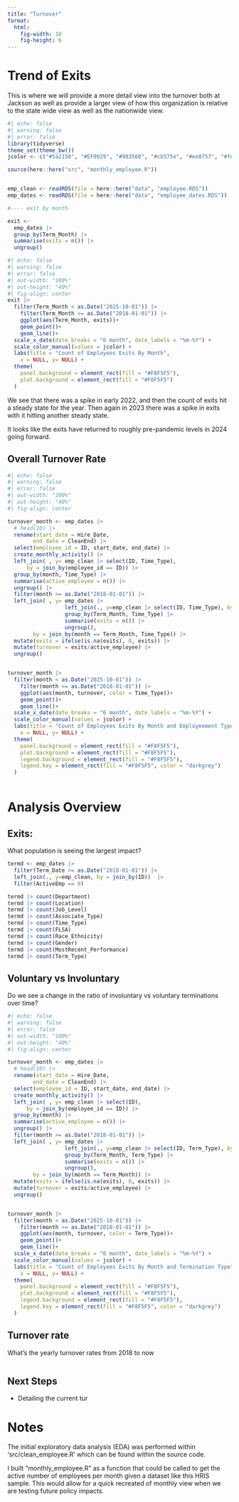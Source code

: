 ```yaml
---
title: "Turnover"
format:
  html:
    fig-width: 10
    fig-height: 6
---
```



# Trend of Exits 

This is where we will provide a more detail view into the turnover both at Jackson as well as provide a larger view of how this organization is relative to the state wide view as well as the nationwide view.

```r
#| echo: false
#| warning: false
#| error: false
library(tidyverse)
theme_set(theme_bw())
jcolor <- c("#5a2158", "#EF0029", "#983560", "#cb575e", "#ee8757", "#febe57", "#f9f871")

source(here::here("src", "monthly_employee.R"))


emp_clean <- readRDS(file = here::here("data", "employee.RDS"))
emp_dates <- readRDS(file = here::here("data", "employee_dates.RDS"))

#---- exit by month

exit <-
  emp_dates |> 
  group_by(Term_Month) |> 
  summarise(exits = n()) |> 
  ungroup()

```

```r
#| echo: false
#| warning: false
#| error: false
#| out-width: "100%"
#| out-height: "40%"
#| fig-align: center
exit |> 
  filter(Term_Month < as.Date("2025-10-01")) |> 
    filter(Term_Month >= as.Date("2018-01-01")) |> 
    ggplot(aes(Term_Month, exits))+
    geom_point()+
    geom_line()+
  scale_x_date(date_breaks = "6 month", date_labels = "%m-%Y") + 
  scale_color_manual(values = jcolor) +
  labs(title = "Count of Employees Exits By Month",
    x = NULL, y= NULL) + 
  theme(
    panel.background = element_rect(fill = "#F8F5F5"),
    plot.background = element_rect(fill = "#F8F5F5")
  )

```

We see that there was a spike in early 2022, and then the count of exits hit a steady state for the year. Then again in 2023 there was a spike in exits with it hitting another steady state.

It looks like the exits have returned to roughly pre-pandemic levels in 2024 going forward.

## Overall Turnover Rate

```r
#| echo: false
#| warning: false
#| error: false
#| out-width: "100%"
#| out-height: "40%"
#| fig-align: center

turnover_month <- emp_dates |> 
  # head(10) |> 
  rename(start_date = Hire_Date,
        end_date = CleanEnd) |> 
  select(employee_id = ID, start_date, end_date) |> 
  create_monthly_activity() |> 
  left_join( , y= emp_clean |> select(ID, Time_Type), 
      by = join_by(employee_id == ID)) |> 
  group_by(month, Time_Type) |> 
  summarise(active_employee = n()) |> 
  ungroup() |> 
  filter(month >= as.Date("2018-01-01")) |> 
  left_join( , y= emp_dates |> 
                  left_join(., y=emp_clean |> select(ID, Time_Type), by = join_by(ID)) |> 
                  group_by(Term_Month, Time_Type) |> 
                  summarise(exits = n()) |> 
                  ungroup(), 
        by = join_by(month == Term_Month, Time_Type)) |> 
  mutate(exits = ifelse(is.na(exits), 0, exits)) |> 
  mutate(turnover = exits/active_employee) |> 
  ungroup()


turnover_month |> 
  filter(month < as.Date("2025-10-01")) |> 
    filter(month >= as.Date("2018-01-01")) |> 
    ggplot(aes(month, turnover, color = Time_Type))+
    geom_point()+
    geom_line()+
  scale_x_date(date_breaks = "6 month", date_labels = "%m-%Y") + 
  scale_color_manual(values = jcolor) +
  labs(title = "Count of Employees Exits By Month and Employeement Type",
    x = NULL, y= NULL) + 
  theme(
    panel.background = element_rect(fill = "#F8F5F5"),
    plot.background = element_rect(fill = "#F8F5F5"),
    legend.background = element_rect(fill = "#F8F5F5"),
    legend.key = element_rect(fill = "#F8F5F5", color = "darkgrey")
  )



```


# Analysis Overview

::: panel-tabset
## Exits:

What population is seeing the largest impact?

```r
termd <- emp_dates |> 
  filter(Term_Date >= as.Date("2018-01-01")) |> 
  left_join(., y=emp_clean, by = join_by(ID))  |> 
  filter(ActiveEmp == 0) 

termd |> count(Department)
termd |> count(Location)
termd |> count(Job_Level)
termd |> count(Associate_Type)
termd |> count(Time_Type)
termd |> count(FLSA)
termd |> count(Race_Ethnicity)
termd |> count(Gender)
termd |> count(MostRecent_Performance)
termd |> count(Term_Type)

```

## Voluntary vs Involuntary

Do we see a change in the ratio of involuntary vs voluntary terminations over time?

```r
#| echo: false
#| warning: false
#| error: false
#| out-width: "100%"
#| out-height: "40%"
#| fig-align: center

turnover_month <- emp_dates |> 
  # head(10) |> 
  rename(start_date = Hire_Date,
        end_date = CleanEnd) |> 
  select(employee_id = ID, start_date, end_date) |> 
  create_monthly_activity() |> 
  left_join( , y= emp_clean |> select(ID), 
      by = join_by(employee_id == ID)) |> 
  group_by(month) |> 
  summarise(active_employee = n()) |> 
  ungroup() |> 
  filter(month >= as.Date("2018-01-01")) |> 
  left_join( , y= emp_dates |> 
                  left_join(., y=emp_clean |> select(ID, Term_Type), by = join_by(ID)) |> 
                  group_by(Term_Month, Term_Type) |> 
                  summarise(exits = n()) |> 
                  ungroup(), 
        by = join_by(month == Term_Month)) |> 
  mutate(exits = ifelse(is.na(exits), 0, exits)) |> 
  mutate(turnover = exits/active_employee) |> 
  ungroup()


turnover_month |> 
  filter(month < as.Date("2025-10-01")) |> 
    filter(month >= as.Date("2018-01-01")) |> 
    ggplot(aes(month, turnover, color = Term_Type))+
    geom_point()+
    geom_line()+
  scale_x_date(date_breaks = "6 month", date_labels = "%m-%Y") + 
  scale_color_manual(values = jcolor) +
  labs(title = "Count of Employees Exits By Month and Termination Type",
    x = NULL, y= NULL) + 
  theme(
    panel.background = element_rect(fill = "#F8F5F5"),
    plot.background = element_rect(fill = "#F8F5F5"),
    legend.background = element_rect(fill = "#F8F5F5"),
    legend.key = element_rect(fill = "#F8F5F5", color = "darkgrey")
  )
```

## Turnover rate

What's the yearly turnover rates from 2018 to now

```r

```

## Next Steps

-   Detailing the current tur

:::


# Notes

The initial exploratory data analysis (EDA) was performed within 'src/clean_employee.R' which can be found within the source code.

I built "monthly_employee.R" as a function that could be called to get the active number of employees per month given a dataset like this HRIS sample. This would allow for a quick recreated of monthly view when we are testing future policy impacts.